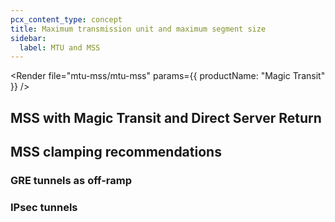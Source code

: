```yaml
---
pcx_content_type: concept
title: Maximum transmission unit and maximum segment size
sidebar:
  label: MTU and MSS
---
```



<Render file="mtu-mss/mtu-mss" params={{ productName: "Magic Transit" }} />

## MSS with Magic Transit and Direct Server Return

<Render file="mtu-mss/mt-dsr" />

## MSS clamping recommendations

### GRE tunnels as off-ramp

<Render file="mtu-mss/mss-clamping-gre" />

### IPsec tunnels

<Render file="mtu-mss/mss-clamping-ipsec" />
